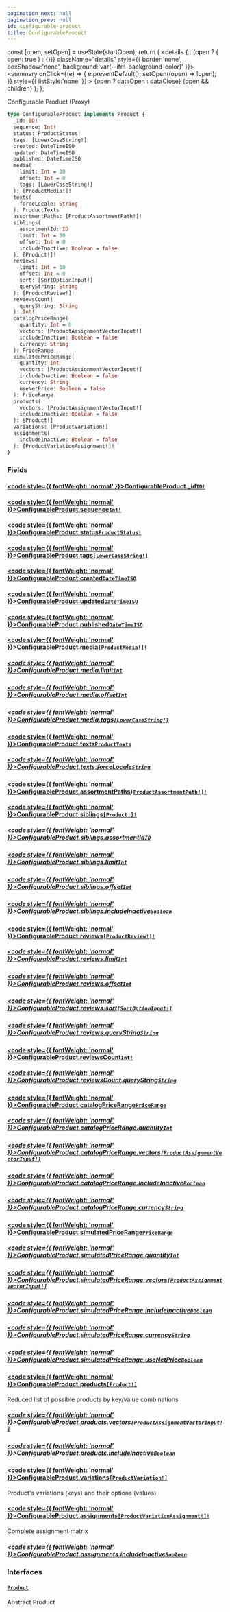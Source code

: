 ```yaml
---
pagination_next: null
pagination_prev: null
id: configurable-product
title: ConfigurableProduct
---
```









  const [open, setOpen] = useState(startOpen);
  return (
    <details {...(open ? { open: true } : {})} className="details" style={{ border:'none', boxShadow:'none', background:'var(--ifm-background-color)' }}>
      <summary
        onClick={(e) => {
          e.preventDefault();
          setOpen((open) => !open);
        }}
        style={{ listStyle:'none' }}
      >
      {open ? dataOpen : dataClose}
      </summary>
      {open && children}
    </details>
  );
};








Configurable Product (Proxy)


```graphql
type ConfigurableProduct implements Product {
  _id: ID!
  sequence: Int!
  status: ProductStatus!
  tags: [LowerCaseString!]
  created: DateTimeISO
  updated: DateTimeISO
  published: DateTimeISO
  media(
    limit: Int = 10
    offset: Int = 0
    tags: [LowerCaseString!]
  ): [ProductMedia!]!
  texts(
    forceLocale: String
  ): ProductTexts
  assortmentPaths: [ProductAssortmentPath!]!
  siblings(
    assortmentId: ID
    limit: Int = 10
    offset: Int = 0
    includeInactive: Boolean = false
  ): [Product!]!
  reviews(
    limit: Int = 10
    offset: Int = 0
    sort: [SortOptionInput!]
    queryString: String
  ): [ProductReview!]!
  reviewsCount(
    queryString: String
  ): Int!
  catalogPriceRange(
    quantity: Int = 0
    vectors: [ProductAssignmentVectorInput!]
    includeInactive: Boolean = false
    currency: String
  ): PriceRange
  simulatedPriceRange(
    quantity: Int
    vectors: [ProductAssignmentVectorInput!]
    includeInactive: Boolean = false
    currency: String
    useNetPrice: Boolean = false
  ): PriceRange
  products(
    vectors: [ProductAssignmentVectorInput!]
    includeInactive: Boolean = false
  ): [Product!]
  variations: [ProductVariation!]
  assignments(
    includeInactive: Boolean = false
  ): [ProductVariationAssignment!]!
}
```




### Fields

#### [<code style={{ fontWeight: 'normal' }}>ConfigurableProduct.<b>_id</b></code>](#)<Bullet />[`ID!`](/schema/types/scalars/id.mdx) <Badge class="badge badge--secondary" text="non-null"/> <Badge class="badge badge--secondary" text="scalar"/> 



#### [<code style={{ fontWeight: 'normal' }}>ConfigurableProduct.<b>sequence</b></code>](#)<Bullet />[`Int!`](/schema/types/scalars/int.mdx) <Badge class="badge badge--secondary" text="non-null"/> <Badge class="badge badge--secondary" text="scalar"/> 



#### [<code style={{ fontWeight: 'normal' }}>ConfigurableProduct.<b>status</b></code>](#)<Bullet />[`ProductStatus!`](/schema/types/enums/product-status.mdx) <Badge class="badge badge--secondary" text="non-null"/> <Badge class="badge badge--secondary" text="enum"/> 



#### [<code style={{ fontWeight: 'normal' }}>ConfigurableProduct.<b>tags</b></code>](#)<Bullet />[`[LowerCaseString!]`](/schema/types/scalars/lower-case-string.mdx) <Badge class="badge badge--secondary" text="list"/> <Badge class="badge badge--secondary" text="scalar"/> 



#### [<code style={{ fontWeight: 'normal' }}>ConfigurableProduct.<b>created</b></code>](#)<Bullet />[`DateTimeISO`](/schema/types/scalars/date-time-iso.mdx) <Badge class="badge badge--secondary" text="scalar"/> 



#### [<code style={{ fontWeight: 'normal' }}>ConfigurableProduct.<b>updated</b></code>](#)<Bullet />[`DateTimeISO`](/schema/types/scalars/date-time-iso.mdx) <Badge class="badge badge--secondary" text="scalar"/> 



#### [<code style={{ fontWeight: 'normal' }}>ConfigurableProduct.<b>published</b></code>](#)<Bullet />[`DateTimeISO`](/schema/types/scalars/date-time-iso.mdx) <Badge class="badge badge--secondary" text="scalar"/> 



#### [<code style={{ fontWeight: 'normal' }}>ConfigurableProduct.<b>media</b></code>](#)<Bullet />[`[ProductMedia!]!`](/schema/types/objects/product-media.mdx) <Badge class="badge badge--secondary" text="non-null"/> <Badge class="badge badge--secondary" text="object"/> 

##### [<code style={{ fontWeight: 'normal' }}>ConfigurableProduct.media.<b>limit</b></code>](#)<Bullet />[`Int`](/schema/types/scalars/int.mdx) <Badge class="badge badge--secondary" text="scalar"/> 



##### [<code style={{ fontWeight: 'normal' }}>ConfigurableProduct.media.<b>offset</b></code>](#)<Bullet />[`Int`](/schema/types/scalars/int.mdx) <Badge class="badge badge--secondary" text="scalar"/> 



##### [<code style={{ fontWeight: 'normal' }}>ConfigurableProduct.media.<b>tags</b></code>](#)<Bullet />[`[LowerCaseString!]`](/schema/types/scalars/lower-case-string.mdx) <Badge class="badge badge--secondary" text="list"/> <Badge class="badge badge--secondary" text="scalar"/> 



#### [<code style={{ fontWeight: 'normal' }}>ConfigurableProduct.<b>texts</b></code>](#)<Bullet />[`ProductTexts`](/schema/types/objects/product-texts.mdx) <Badge class="badge badge--secondary" text="object"/> 

##### [<code style={{ fontWeight: 'normal' }}>ConfigurableProduct.texts.<b>forceLocale</b></code>](#)<Bullet />[`String`](/schema/types/scalars/string.mdx) <Badge class="badge badge--secondary" text="scalar"/> 



#### [<code style={{ fontWeight: 'normal' }}>ConfigurableProduct.<b>assortmentPaths</b></code>](#)<Bullet />[`[ProductAssortmentPath!]!`](/schema/types/objects/product-assortment-path.mdx) <Badge class="badge badge--secondary" text="non-null"/> <Badge class="badge badge--secondary" text="object"/> 



#### [<code style={{ fontWeight: 'normal' }}>ConfigurableProduct.<b>siblings</b></code>](#)<Bullet />[`[Product!]!`](/schema/types/interfaces/product.mdx) <Badge class="badge badge--secondary" text="non-null"/> <Badge class="badge badge--secondary" text="interface"/> 

##### [<code style={{ fontWeight: 'normal' }}>ConfigurableProduct.siblings.<b>assortmentId</b></code>](#)<Bullet />[`ID`](/schema/types/scalars/id.mdx) <Badge class="badge badge--secondary" text="scalar"/> 



##### [<code style={{ fontWeight: 'normal' }}>ConfigurableProduct.siblings.<b>limit</b></code>](#)<Bullet />[`Int`](/schema/types/scalars/int.mdx) <Badge class="badge badge--secondary" text="scalar"/> 



##### [<code style={{ fontWeight: 'normal' }}>ConfigurableProduct.siblings.<b>offset</b></code>](#)<Bullet />[`Int`](/schema/types/scalars/int.mdx) <Badge class="badge badge--secondary" text="scalar"/> 



##### [<code style={{ fontWeight: 'normal' }}>ConfigurableProduct.siblings.<b>includeInactive</b></code>](#)<Bullet />[`Boolean`](/schema/types/scalars/boolean.mdx) <Badge class="badge badge--secondary" text="scalar"/> 



#### [<code style={{ fontWeight: 'normal' }}>ConfigurableProduct.<b>reviews</b></code>](#)<Bullet />[`[ProductReview!]!`](/schema/types/objects/product-review.mdx) <Badge class="badge badge--secondary" text="non-null"/> <Badge class="badge badge--secondary" text="object"/> 

##### [<code style={{ fontWeight: 'normal' }}>ConfigurableProduct.reviews.<b>limit</b></code>](#)<Bullet />[`Int`](/schema/types/scalars/int.mdx) <Badge class="badge badge--secondary" text="scalar"/> 



##### [<code style={{ fontWeight: 'normal' }}>ConfigurableProduct.reviews.<b>offset</b></code>](#)<Bullet />[`Int`](/schema/types/scalars/int.mdx) <Badge class="badge badge--secondary" text="scalar"/> 



##### [<code style={{ fontWeight: 'normal' }}>ConfigurableProduct.reviews.<b>sort</b></code>](#)<Bullet />[`[SortOptionInput!]`](/schema/types/inputs/sort-option-input.mdx) <Badge class="badge badge--secondary" text="list"/> <Badge class="badge badge--secondary" text="input"/> 



##### [<code style={{ fontWeight: 'normal' }}>ConfigurableProduct.reviews.<b>queryString</b></code>](#)<Bullet />[`String`](/schema/types/scalars/string.mdx) <Badge class="badge badge--secondary" text="scalar"/> 



#### [<code style={{ fontWeight: 'normal' }}>ConfigurableProduct.<b>reviewsCount</b></code>](#)<Bullet />[`Int!`](/schema/types/scalars/int.mdx) <Badge class="badge badge--secondary" text="non-null"/> <Badge class="badge badge--secondary" text="scalar"/> 

##### [<code style={{ fontWeight: 'normal' }}>ConfigurableProduct.reviewsCount.<b>queryString</b></code>](#)<Bullet />[`String`](/schema/types/scalars/string.mdx) <Badge class="badge badge--secondary" text="scalar"/> 



#### [<code style={{ fontWeight: 'normal' }}>ConfigurableProduct.<b>catalogPriceRange</b></code>](#)<Bullet />[`PriceRange`](/schema/types/objects/price-range.mdx) <Badge class="badge badge--secondary" text="object"/> 

##### [<code style={{ fontWeight: 'normal' }}>ConfigurableProduct.catalogPriceRange.<b>quantity</b></code>](#)<Bullet />[`Int`](/schema/types/scalars/int.mdx) <Badge class="badge badge--secondary" text="scalar"/> 



##### [<code style={{ fontWeight: 'normal' }}>ConfigurableProduct.catalogPriceRange.<b>vectors</b></code>](#)<Bullet />[`[ProductAssignmentVectorInput!]`](/schema/types/inputs/product-assignment-vector-input.mdx) <Badge class="badge badge--secondary" text="list"/> <Badge class="badge badge--secondary" text="input"/> 



##### [<code style={{ fontWeight: 'normal' }}>ConfigurableProduct.catalogPriceRange.<b>includeInactive</b></code>](#)<Bullet />[`Boolean`](/schema/types/scalars/boolean.mdx) <Badge class="badge badge--secondary" text="scalar"/> 



##### [<code style={{ fontWeight: 'normal' }}>ConfigurableProduct.catalogPriceRange.<b>currency</b></code>](#)<Bullet />[`String`](/schema/types/scalars/string.mdx) <Badge class="badge badge--secondary" text="scalar"/> 



#### [<code style={{ fontWeight: 'normal' }}>ConfigurableProduct.<b>simulatedPriceRange</b></code>](#)<Bullet />[`PriceRange`](/schema/types/objects/price-range.mdx) <Badge class="badge badge--secondary" text="object"/> 

##### [<code style={{ fontWeight: 'normal' }}>ConfigurableProduct.simulatedPriceRange.<b>quantity</b></code>](#)<Bullet />[`Int`](/schema/types/scalars/int.mdx) <Badge class="badge badge--secondary" text="scalar"/> 



##### [<code style={{ fontWeight: 'normal' }}>ConfigurableProduct.simulatedPriceRange.<b>vectors</b></code>](#)<Bullet />[`[ProductAssignmentVectorInput!]`](/schema/types/inputs/product-assignment-vector-input.mdx) <Badge class="badge badge--secondary" text="list"/> <Badge class="badge badge--secondary" text="input"/> 



##### [<code style={{ fontWeight: 'normal' }}>ConfigurableProduct.simulatedPriceRange.<b>includeInactive</b></code>](#)<Bullet />[`Boolean`](/schema/types/scalars/boolean.mdx) <Badge class="badge badge--secondary" text="scalar"/> 



##### [<code style={{ fontWeight: 'normal' }}>ConfigurableProduct.simulatedPriceRange.<b>currency</b></code>](#)<Bullet />[`String`](/schema/types/scalars/string.mdx) <Badge class="badge badge--secondary" text="scalar"/> 



##### [<code style={{ fontWeight: 'normal' }}>ConfigurableProduct.simulatedPriceRange.<b>useNetPrice</b></code>](#)<Bullet />[`Boolean`](/schema/types/scalars/boolean.mdx) <Badge class="badge badge--secondary" text="scalar"/> 



#### [<code style={{ fontWeight: 'normal' }}>ConfigurableProduct.<b>products</b></code>](#)<Bullet />[`[Product!]`](/schema/types/interfaces/product.mdx) <Badge class="badge badge--secondary" text="list"/> <Badge class="badge badge--secondary" text="interface"/> 
Reduced list of possible products by key/value combinations
##### [<code style={{ fontWeight: 'normal' }}>ConfigurableProduct.products.<b>vectors</b></code>](#)<Bullet />[`[ProductAssignmentVectorInput!]`](/schema/types/inputs/product-assignment-vector-input.mdx) <Badge class="badge badge--secondary" text="list"/> <Badge class="badge badge--secondary" text="input"/> 



##### [<code style={{ fontWeight: 'normal' }}>ConfigurableProduct.products.<b>includeInactive</b></code>](#)<Bullet />[`Boolean`](/schema/types/scalars/boolean.mdx) <Badge class="badge badge--secondary" text="scalar"/> 



#### [<code style={{ fontWeight: 'normal' }}>ConfigurableProduct.<b>variations</b></code>](#)<Bullet />[`[ProductVariation!]`](/schema/types/objects/product-variation.mdx) <Badge class="badge badge--secondary" text="list"/> <Badge class="badge badge--secondary" text="object"/> 
Product's variations (keys) and their options (values)


#### [<code style={{ fontWeight: 'normal' }}>ConfigurableProduct.<b>assignments</b></code>](#)<Bullet />[`[ProductVariationAssignment!]!`](/schema/types/objects/product-variation-assignment.mdx) <Badge class="badge badge--secondary" text="non-null"/> <Badge class="badge badge--secondary" text="object"/> 
Complete assignment matrix
##### [<code style={{ fontWeight: 'normal' }}>ConfigurableProduct.assignments.<b>includeInactive</b></code>](#)<Bullet />[`Boolean`](/schema/types/scalars/boolean.mdx) <Badge class="badge badge--secondary" text="scalar"/> 



### Interfaces

#### [`Product`](/schema/types/interfaces/product.mdx) <Badge class="badge badge--secondary" text="interface"/> 
Abstract Product






